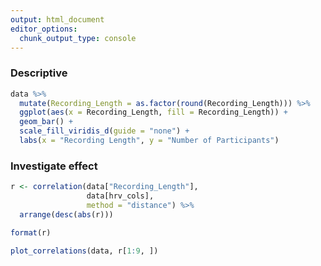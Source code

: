 ```yaml
---
output: html_document
editor_options: 
  chunk_output_type: console
---
```



### Descriptive

```r
data %>% 
  mutate(Recording_Length = as.factor(round(Recording_Length))) %>% 
  ggplot(aes(x = Recording_Length, fill = Recording_Length)) + 
  geom_bar() +
  scale_fill_viridis_d(guide = "none") +
  labs(x = "Recording Length", y = "Number of Participants")
```

### Investigate effect

```r
r <- correlation(data["Recording_Length"],
                 data[hrv_cols], 
                 method = "distance") %>% 
  arrange(desc(abs(r)))

format(r)

plot_correlations(data, r[1:9, ])
```

<!-- ### Adjust the data for recording length -->

<!-- ```{r, message=FALSE, warning=FALSE, results='hide'} -->
<!-- data <- effectsize::adjust(data, effect="Recording_Length") %>%  -->
<!--   select(-Recording_Length) -->
<!-- ``` -->
